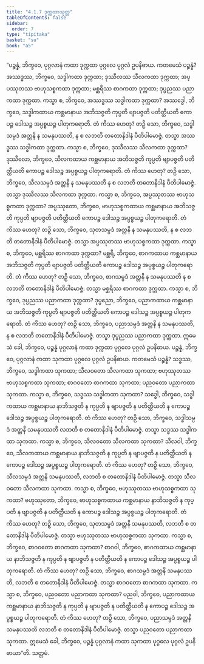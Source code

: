 ```yaml
---
title: "4.1.7 ဒုက္ကထာသုတ္တ"
tableOfContents: false
sidebar:
  order: 7
type: "tipitaka"
basket: "su"
book: "a5"
---
```



<DynamicBreadcrumb />

<Division number="157" book="a5" e="ch" v="16" p="159">

<Paragraph number="908" book="a5">
“ပဉ္စန္နံ, ဘိက္ခဝေ, ပုဂ္ဂလာနံ ကထာ ဒုက္ကထာ ပုဂ္ဂလေ ပုဂ္ဂလံ ဥပနိဓာယ. ကတမေသံ ပဉ္စန္နံ? အဿဒ္ဓဿ, ဘိက္ခဝေ, သဒ္ဓါကထာ ဒုက္ကထာ; ဒုဿီလဿ သီလကထာ ဒုက္ကထာ; အပ္ပဿုတဿ ဗာဟုသစ္စကထာ ဒုက္ကထာ; မစ္ဆရိဿ စာဂကထာ ဒုက္ကထာ; ဒုပ္ပညဿ ပညာကထာ ဒုက္ကထာ.
</Paragraph>

<Paragraph number="909" book="a5">
ကသ္မာ စ, ဘိက္ခဝေ, အဿဒ္ဓဿ သဒ္ဓါကထာ ဒုက္ကထာ? အဿဒ္ဓေါ, ဘိက္ခဝေ, သဒ္ဓါကထာယ ကစ္ဆမာနာယ အဘိသဇ္ဇတိ ကုပ္ပတိ ဗျာပဇ္ဇတိ ပတိတ္ထီယတိ ကောပဉ္စ ဒေါသဉ္စ အပ္ပစ္စယဉ္စ ပါတုကရောတိ. တံ ကိဿ ဟေတု? တဉှိ သော, ဘိက္ခဝေ, သဒ္ဓါသမ္ပဒံ အတ္တနိ န သမနုပဿတိ, န စ လဘတိ တတောနိဒါနံ ပီတိပါမောဇ္ဇံ. တသ္မာ အဿဒ္ဓဿ သဒ္ဓါကထာ ဒုက္ကထာ.
</Paragraph>

<Paragraph number="910" book="a5">
ကသ္မာ စ, ဘိက္ခဝေ, ဒုဿီလဿ သီလကထာ ဒုက္ကထာ? ဒုဿီလော, ဘိက္ခဝေ, သီလကထာယ ကစ္ဆမာနာယ အဘိသဇ္ဇတိ ကုပ္ပတိ ဗျာပဇ္ဇတိ ပတိတ္ထီယတိ ကောပဉ္စ ဒေါသဉ္စ အပ္ပစ္စယဉ္စ ပါတုကရောတိ. တံ ကိဿ ဟေတု? တဉှိ သော, ဘိက္ခဝေ, သီလသမ္ပဒံ အတ္တနိ န သမနုပဿတိ န စ လဘတိ တတောနိဒါနံ ပီတိပါမောဇ္ဇံ. တသ္မာ ဒုဿီလဿ သီလကထာ ဒုက္ကထာ.
</Paragraph>

<Paragraph number="911" book="a5">
ကသ္မာ စ, ဘိက္ခဝေ, အပ္ပဿုတဿ ဗာဟုသစ္စကထာ ဒုက္ကထာ? အပ္ပဿုတော, ဘိက္ခဝေ, ဗာဟုသစ္စကထာယ ကစ္ဆမာနာယ အဘိသဇ္ဇတိ ကုပ္ပတိ ဗျာပဇ္ဇတိ ပတိတ္ထီယတိ ကောပဉ္စ ဒေါသဉ္စ အပ္ပစ္စယဉ္စ ပါတုကရောတိ. တံ ကိဿ ဟေတု? တဉှိ သော, ဘိက္ခဝေ, သုတသမ္ပဒံ အတ္တနိ န သမနုပဿတိ, န စ လဘတိ တတောနိဒါနံ ပီတိပါမောဇ္ဇံ. တသ္မာ အပ္ပဿုတဿ ဗာဟုသစ္စကထာ ဒုက္ကထာ.
</Paragraph>

<Paragraph number="912" book="a5">
ကသ္မာ စ, ဘိက္ခဝေ, မစ္ဆရိဿ စာဂကထာ ဒုက္ကထာ? မစ္ဆရီ, ဘိက္ခဝေ, စာဂကထာယ ကစ္ဆမာနာယ အဘိသဇ္ဇတိ ကုပ္ပတိ ဗျာပဇ္ဇတိ ပတိတ္ထီယတိ ကောပဉ္စ ဒေါသဉ္စ အပ္ပစ္စယဉ္စ ပါတုကရောတိ. တံ ကိဿ ဟေတု? တဉှိ သော, ဘိက္ခဝေ, စာဂသမ္ပဒံ အတ္တနိ န သမနုပဿတိ န စ လဘတိ တတောနိဒါနံ ပီတိပါမောဇ္ဇံ. တသ္မာ မစ္ဆရိဿ စာဂကထာ ဒုက္ကထာ.
</Paragraph>

<Paragraph number="913" book="a5">
ကသ္မာ စ, ဘိက္ခဝေ, ဒုပ္ပညဿ ပညာကထာ ဒုက္ကထာ? ဒုပ္ပညော, ဘိက္ခဝေ, ပညာကထာယ ကစ္ဆမာနာယ အဘိသဇ္ဇတိ ကုပ္ပတိ ဗျာပဇ္ဇတိ ပတိတ္ထီယတိ ကောပဉ္စ ဒေါသဉ္စ အပ္ပစ္စယဉ္စ ပါတုကရောတိ. တံ ကိဿ ဟေတု? တဉှိ သော, ဘိက္ခဝေ, ပညာသမ္ပဒံ အတ္တနိ န သမနုပဿတိ, န စ လဘတိ တတောနိဒါနံ ပီတိပါမောဇ္ဇံ. တသ္မာ ဒုပ္ပညဿ ပညာကထာ ဒုက္ကထာ. ဣမေသံ ခေါ, ဘိက္ခဝေ, ပဉ္စန္နံ ပုဂ္ဂလာနံ ကထာ ဒုက္ကထာ ပုဂ္ဂလေ ပုဂ္ဂလံ ဥပနိဓာယ.
</Paragraph>

<Paragraph number="914" book="a5">
ပဉ္စန္နံ, ဘိက္ခဝေ, ပုဂ္ဂလာနံ ကထာ သုကထာ ပုဂ္ဂလေ ပုဂ္ဂလံ ဥပနိဓာယ. ကတမေသံ ပဉ္စန္နံ? သဒ္ဓဿ, ဘိက္ခဝေ, သဒ္ဓါကထာ သုကထာ; သီလဝတော သီလကထာ သုကထာ; ဗဟုဿုတဿ ဗာဟုသစ္စကထာ သုကထာ; စာဂဝတော စာဂကထာ သုကထာ; ပညဝတော ပညာကထာ သုကထာ.
</Paragraph>

<Paragraph number="915" book="a5">
ကသ္မာ စ, ဘိက္ခဝေ, သဒ္ဓဿ သဒ္ဓါကထာ သုကထာ? သဒ္ဓေါ, ဘိက္ခဝေ, သဒ္ဓါကထာယ ကစ္ဆမာနာယ နာဘိသဇ္ဇတိ န ကုပ္ပတိ န ဗျာပဇ္ဇတိ န ပတိတ္ထီယတိ န ကောပဉ္စ ဒေါသဉ္စ အပ္ပစ္စယဉ္စ ပါတုကရောတိ. တံ ကိဿ ဟေတု? တဉှိ သော, ဘိက္ခဝေ, သဒ္ဓါသမ္ပဒံ အတ္တနိ သမနုပဿတိ လဘတိ စ တတောနိဒါနံ ပီတိပါမောဇ္ဇံ. တသ္မာ သဒ္ဓဿ သဒ္ဓါကထာ သုကထာ.
</Paragraph>

<Paragraph number="916" book="a5">
ကသ္မာ စ, ဘိက္ခဝေ, သီလဝတော သီလကထာ သုကထာ? သီလဝါ, ဘိက္ခဝေ, သီလကထာယ ကစ္ဆမာနာယ နာဘိသဇ္ဇတိ န ကုပ္ပတိ န ဗျာပဇ္ဇတိ န ပတိတ္ထီယတိ န ကောပဉ္စ ဒေါသဉ္စ အပ္ပစ္စယဉ္စ ပါတုကရောတိ. တံ ကိဿ ဟေတု? တဉှိ သော, ဘိက္ခဝေ, သီလသမ္ပဒံ အတ္တနိ သမနုပဿတိ, လဘတိ စ တတောနိဒါနံ ပီတိပါမောဇ္ဇံ. တသ္မာ သီလဝတော သီလကထာ သုကထာ.
</Paragraph>

<Paragraph number="917" book="a5">
ကသ္မာ စ, ဘိက္ခဝေ, ဗဟုဿုတဿ ဗာဟုသစ္စကထာ သုကထာ? ဗဟုဿုတော, ဘိက္ခဝေ, ဗာဟုသစ္စကထာယ ကစ္ဆမာနာယ နာဘိသဇ္ဇတိ န ကုပ္ပတိ န ဗျာပဇ္ဇတိ န ပတိတ္ထီယတိ န ကောပဉ္စ ဒေါသဉ္စ အပ္ပစ္စယဉ္စ ပါတုကရောတိ. တံ ကိဿ ဟေတု? တဉှိ သော, ဘိက္ခဝေ, သုတသမ္ပဒံ အတ္တနိ သမနုပဿတိ, လဘတိ စ တတောနိဒါနံ ပီတိပါမောဇ္ဇံ. တသ္မာ ဗဟုဿုတဿ ဗာဟုသစ္စကထာ သုကထာ.
</Paragraph>

<Paragraph number="918" book="a5">
ကသ္မာ စ, ဘိက္ခဝေ, စာဂဝတော စာဂကထာ သုကထာ? စာဂဝါ, ဘိက္ခဝေ, စာဂကထာယ ကစ္ဆမာနာယ နာဘိသဇ္ဇတိ န ကုပ္ပတိ န ဗျာပဇ္ဇတိ န ပတိတ္ထီယတိ န ကောပဉ္စ ဒေါသဉ္စ အပ္ပစ္စယဉ္စ ပါတုကရောတိ. တံ ကိဿ ဟေတု? တဉှိ သော, ဘိက္ခဝေ, စာဂသမ္ပဒံ အတ္တနိ သမနုပဿတိ, လဘတိ စ တတောနိဒါနံ ပီတိပါမောဇ္ဇံ. တသ္မာ စာဂဝတော စာဂကထာ သုကထာ.
</Paragraph>

<Paragraph number="919" book="a5">
ကသ္မာ စ, ဘိက္ခဝေ, ပညဝတော ပညာကထာ သုကထာ? ပညဝါ, ဘိက္ခဝေ, ပညာကထာယ ကစ္ဆမာနာယ နာဘိသဇ္ဇတိ န ကုပ္ပတိ န ဗျာပဇ္ဇတိ န ပတိတ္ထီယတိ န ကောပဉ္စ ဒေါသဉ္စ အပ္ပစ္စယဉ္စ ပါတုကရောတိ. တံ ကိဿ ဟေတု? တဉှိ သော, ဘိက္ခဝေ, ပညာသမ္ပဒံ အတ္တနိ သမနုပဿတိ လဘတိ စ တတောနိဒါနံ ပီတိပါမောဇ္ဇံ. တသ္မာ ပညဝတော ပညာကထာ သုကထာ. ဣမေသံ ခေါ, ဘိက္ခဝေ, ပဉ္စန္နံ ပုဂ္ဂလာနံ ကထာ သုကထာ ပုဂ္ဂလေ ပုဂ္ဂလံ ဥပနိဓာယာ”တိ.

</Paragraph>
</Division>

<Paragraph number="920" type="center" book="a5">
သတ္တမံ.
</Paragraph>